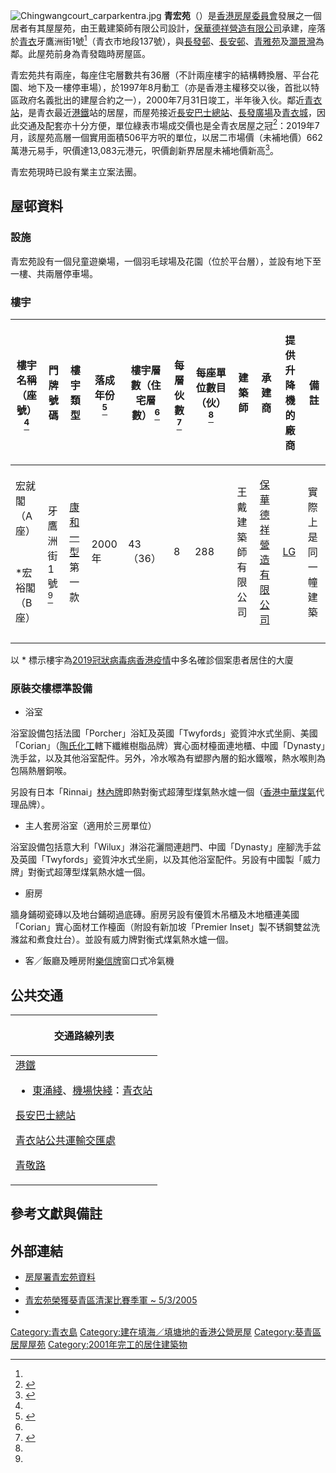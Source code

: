 {{HKPublicHousing |
| housename = 青宏苑<br> Ching Wang Court
| authority =
| photo = Ching Wang Court 2017.jpg
| phototitle = 青宏苑（2017年12月）
| district = 葵青區
| address = [[青衣島|青衣]]牙鷹洲街1號<ref name=address></ref>
| type = 3
| year = 2001年
| blocknumber = 2
| rentalflats = 576
| flatsize = 506 - 646
| household = 
| auth = 
| website = 
}}
[[File:Chingwangcourt_carparkentra.jpg|thumb]]
'''青宏苑'''（{{lang-en|'''Ching Wang Court'''}}）是[[香港房屋委員會|香港房屋委員會]]發展之一個居者有其屋屋苑，由王戴建築師有限公司設計，[[保華建業|保華德祥營造有限公司]]承建，座落於[[青衣島|青衣]]牙鷹洲街1號<ref name=address></ref>（青衣市地段137號），與[[長發邨|長發邨]]、[[長安邨|長安邨]]、[[青雅苑|青雅苑]]及[[灝景灣|灝景灣]]為鄰。此屋苑前身為青發臨時房屋區。

青宏苑共有兩座，每座住宅層數共有36層（不計兩座樓宇的結構轉換層、平台花園、地下及一樓停車場），於1997年8月動工（亦是香港主權移交以後，首批以特區政府名義批出的建屋合約之一），2000年7月31日竣工，半年後入伙。鄰近[[青衣站|青衣站]]，是青衣最近[[港鐵|港鐵]]站的居屋，而屋苑接近[[長安巴士總站|長安巴士總站]]、[[長發廣場|長發廣場]]及[[青衣城|青衣城]]，因此交通及配套亦十分方便，單位綠表市場成交價也是全青衣居屋之冠<ref>{{Cite web |url=http://orientaldaily.on.cc/cnt/finance/20160923/00204_001.html |title=青宏苑呎價貴絕新界 |access-date=2016-12-23 |archive-date=2019-10-16 |archive-url=https://web.archive.org/web/20191016173816/https://orientaldaily.on.cc/cnt/finance/20160923/00204_001.html |dead-url=no }}</ref>：2019年7月，該屋苑高層一個實用面積506平方呎的單位，以居二市場價（未補地價）662萬港元易手，呎價達13,083元港元，呎價創新界居屋未補地價新高<ref>{{Cite web |url=https://www1.hkej.com/dailynews/article/id/2205902/ |title=青宏苑呎價13083 貴絕新界綠表居屋 |access-date=2019-08-03 |archive-date=2019-08-03 |archive-url=https://web.archive.org/web/20190803135528/https://www1.hkej.com/dailynews/article/id/2205902/ |dead-url=no }}</ref>。

青宏苑現時已設有業主立案法團。

== 屋邨資料 ==
=== 設施 ===
青宏苑設有一個兒童遊樂場，一個羽毛球場及花園（位於平台層），並設有地下至一樓、共兩層停車場。

=== 樓宇 ===
{| class="wikitable" style="text-align: center;"
|-
! 樓宇名稱（座號）<ref name=block></ref> 
!門牌號碼!! 樓宇類型 !! 落成年份 <ref name=address>{{Cite web |url=https://www.rvd.gov.hk/doc/tc/nt_201504.pdf |title=樓宇名稱 第二冊：新界 |accessdate=2018年9月15日 |date=2015年4月 |publisher=差餉物業估價署 |archive-date=2020年8月8日 |archive-url=https://web.archive.org/web/20200808101354/https://www.rvd.gov.hk/doc/tc/nt_201504.pdf |dead-url=no }}</ref> !! 樓宇層數（住宅層數） <ref name="block"></ref>
! 每層伙數 <ref name=block>{{Cite web |url=http://hk.centadata.com/basicinfo.aspx?type=2&code=ABBEGPWHPP&ref=CD2_Detail|title=中原數據-青衣-青宏苑-全部座數 |publisher=中原數據}}</ref> !! 每座單位數目（伙）<ref name=block></ref>
!建築師
!承建商
!提供升降機的廠商
!備註
|-
| 宏就閣（A座）
| rowspan="2" |牙鷹洲街1號<ref name="address" />
| rowspan="2" | [[康和型大廈#康和一型|康和一型]]第一款
| rowspan="2" | 2000年
| rowspan="2" | 43（36）
| rowspan="2" | 8
| rowspan="2" | 288
| rowspan="2" |王戴建築師有限公司
| rowspan="2" |[[保華建業|保華德祥營造有限公司]]
| rowspan="2" |[[LG集團|LG]]
| rowspan="2" |實際上是同一幢建築
|-
| *宏裕閣（B座）
|-
|}


以 * 標示樓宇為[[2019冠狀病毒病香港疫情|2019冠狀病毒病香港疫情]]中多名確診個案患者居住的大廈

===原裝交樓標準設備===
* 浴室
浴室設備包括法國「Porcher」浴缸及英國「Twyfords」瓷質沖水式坐廁、美國「Corian」（[[陶氏化工|陶氏化工]]轄下纖維樹脂品牌）實心面材檯面連地櫃、中國「Dynasty」洗手盆，以及其他浴室配件。另外，冷水喉為有塑膠內層的鉛水鐵喉，熱水喉則為包隔熱層銅喉。

另設有日本「Rinnai」[[林內牌|林內牌]]即熱對衡式超薄型煤氣熱水爐一個（[[香港中華煤氣|香港中華煤氣]]代理品牌）。
* 主人套房浴室（適用於三房單位）
浴室設備包括意大利「Wilux」淋浴花灑間連趟門、中國「Dynasty」座腳洗手盆及英國「Twyfords」瓷質沖水式坐廁，以及其他浴室配件。另設有中國製「威力牌」對衡式超薄型煤氣熱水爐一個。

* 廚房
牆身鋪砌瓷磚以及地台鋪砌過底磚。廚房另設有優質木吊櫃及木地櫃連美國「Corian」實心面材工作檯面（附設有新加坡「Premier Inset」製不锈鋼雙盆洗滌盆和煮食灶台）。並設有威力牌對衡式煤氣熱水爐一個。

* 客／飯廳及睡房附[[樂信牌|樂信牌]]窗口式冷氣機

==公共交通==
{| class="mw-collapsible mw-collapsed wikitable" style="background:white; margin: 0 auto; width: auto;" 
|-
! 交通路線列表
|-
|
;[[港鐵|港鐵]]
*{{color|{{東涌綫色彩}}|█}}[[東涌綫|東涌綫]]、{{color|{{機場快綫色彩}}|█}}[[機場快綫_(港鐵)|機場快綫]]：[[青衣站|青衣站]]
;[[長安巴士總站|長安巴士總站]]
{{九龍新界巴士簡單列表|41|41A|41M|41R|42C|42M|43B|44|44M|49P|49X|243M|X42P|N41X|N241}}
{{大嶼山巴士簡單列表|A31|E31|E32|N31}}
{{過海隧道巴士簡單列表|948|948A|948P}}
{{新界專線小巴簡單列表|88A|88E|401|402S}}

;[[青衣站公共運輸交匯處|青衣站公共運輸交匯處]]
{{九龍新界巴士簡單列表|68A|68E|248M|249M|249X|279A|279X}}
{{過海隧道巴士簡單列表|948E}}
{{新界專線小巴簡單列表|88A|88E|88F|140M|308A|308M|310M|312}}
{{新界居民巴士簡單列表|NR330|NR412|NR754|NR948}}

;[[青敬路|青敬路]]
{{九龍新界巴士簡單列表|68A|68E|248M|249M|249X|279X}}
{{過海隧道巴士簡單列表|948E}}
{{大嶼山巴士簡單列表|E43}}
{{新界專線小巴簡單列表|140M|308A|308M|310M|312|409|409K|409S}}
|}

== 參考文獻與備註 ==
{{Reflist|25em}}
{{NoteFoot}}

==外部連結==
{{Commonscat|Ching Wang Court}}
* [http://www.housingauthority.gov.hk/tc/global-elements/estate-locator/detail.html?propertyType=2&id=3179 房屋署青宏苑資料] {{Wayback|url=http://www.housingauthority.gov.hk/tc/global-elements/estate-locator/detail.html?propertyType=2&id=3179 |date=20191022072018 }}
* {{Cite web |archiveurl=https://web.archive.org/web/20160305013955/http://www.chingwangcourt.com.hk/ |url=http://www.chingwangcourt.com.hk/ |title=青宏苑網站 |archivedate=2016-03-05 |dead-url=yes |access-date=2018-05-07 }}
* [http://www.urban.com.hk/pressrelease/20050305_c.htm 青宏苑榮獲葵青區清潔比賽季軍 ~ 5/3/2005]{{dead link|date=2018年5月 |bot=InternetArchiveBot |fix-attempted=yes }}
* {{Cite web |url=http://www.housingauthority.gov.hk/chi/hd/hos/20b/c3_index.htm |title=居者有其屋計劃第20期乙 青宏苑 |archive-url=https://web.archive.org/web/20020804210455/http://www.housingauthority.gov.hk/chi/hd/hos/20b/c3_index.htm |archive-date=2002-08-04 |accessdate=2019-05-21}}

{{葵青區居屋屋苑}}

{{DEFAULTSORT: Ching Wang Court}}
[[Category:青衣島|Category:青衣島]]
[[Category:建在填海／填塘地的香港公營房屋|Category:建在填海／填塘地的香港公營房屋]]
[[Category:葵青區居屋屋苑|Category:葵青區居屋屋苑]]
[[Category:2001年完工的居住建築物|Category:2001年完工的居住建築物]]